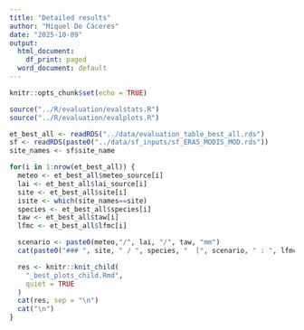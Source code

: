 ```yaml
---
title: "Detailed results"
author: "Miquel De Cáceres"
date: "2025-10-09"
output:
  html_document:
    df_print: paged
  word_document: default
---
```


```r
knitr::opts_chunk$set(echo = TRUE)
```

```r
source("../R/evaluation/evalstats.R")
source("../R/evaluation/evalplots.R")
```

```r
et_best_all <- readRDS("../data/evaluation_table_best_all.rds")
sf <- readRDS(paste0("../data/sf_inputs/sf_ERA5_MODIS_MOD.rds"))
site_names <- sf$site_name

for(i in 1:nrow(et_best_all)) {
  meteo <- et_best_all$meteo_source[i]
  lai <- et_best_all$lai_source[i]
  site <- et_best_all$site[i]
  isite <- which(site_names==site)
  species <- et_best_all$species[i]
  taw <- et_best_all$taw[i]
  lfmc <- et_best_all$lfmc[i]

  scenario <- paste0(meteo,"/", lai, "/", taw, "mm")
  cat(paste0("### ", site, " / ", species, "  [", scenario, " : ", lfmc, "] \n"))

  res <- knitr::knit_child(
    "_best_plots_child.Rmd",
    quiet = TRUE
  )
  cat(res, sep = "\n")
  cat("\n")
}
```